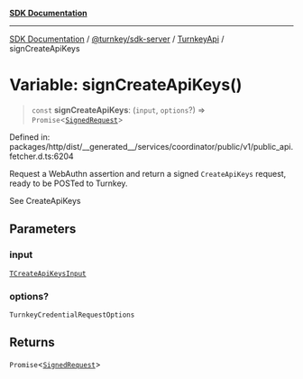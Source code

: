 [**SDK Documentation**](../../../../../README.mdx)

***

[SDK Documentation](../../../../../packages.mdx) / [@turnkey/sdk-server](../../../README.mdx) / [TurnkeyApi](../README.mdx) / signCreateApiKeys

# Variable: signCreateApiKeys()

> `const` **signCreateApiKeys**: (`input`, `options`?) => `Promise`\<[`SignedRequest`](../../../../http/type-aliases/SignedRequest.mdx)\>

Defined in: packages/http/dist/\_\_generated\_\_/services/coordinator/public/v1/public\_api.fetcher.d.ts:6204

Request a WebAuthn assertion and return a signed `CreateApiKeys` request, ready to be POSTed to Turnkey.

See CreateApiKeys

## Parameters

### input

[`TCreateApiKeysInput`](../type-aliases/TCreateApiKeysInput.mdx)

### options?

`TurnkeyCredentialRequestOptions`

## Returns

`Promise`\<[`SignedRequest`](../../../../http/type-aliases/SignedRequest.mdx)\>
